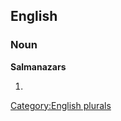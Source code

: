 
==English==

===Noun===
'''Salmanazars'''

# {{plural of|[[Salmanazar]]}}

[[Category:English plurals]]